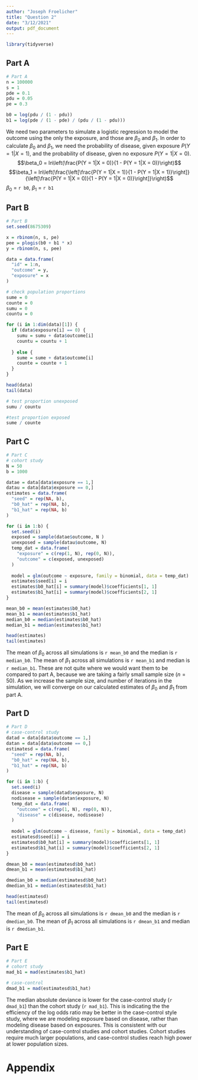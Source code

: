 ---
author: "Joseph Froelicher"
title: "Question 2"
date: "3/12/2021"
output: pdf_document
---

```{r setup, echo = FALSE, include = FALSE}
library(tidyverse)

```

## Part A

```{r a, echo = FALSE, include = FALSE}
# Part A
n = 100000
s = 1
pde = 0.1
pdu = 0.05
pe = 0.3

b0 = log(pdu / (1 - pdu))
b1 = log(pde / (1 - pde) / (pdu / (1 - pdu)))

```

We need two parameters to simulate a logistic regression to model the outcome using the only the exposure, and those are $\beta_0$ and $\beta_1$. In order to calculate $\beta_0$ and $\beta_1$, we need the probability of disease, given exposure $P(Y = 1|X = 1)$, and the probability of disease, given no exposure $P(Y = 1|X = 0)$.
\newline
$$\beta_0 = ln\left(\frac{P(Y = 1|X = 0)}{1 - P(Y = 1|X = 0)}\right)$$
$$\beta_1 = ln\left(\frac{\left[\frac{P(Y = 1|X = 1)}{1 - P(Y = 1|X = 1)}\right]}{\left[\frac{P(Y = 1|X = 0)}{1 - P(Y = 1|X = 0)}\right]}\right)$$
$\beta_0$ = `r b0`,
$\beta_1$ = `r b1`

## Part B

```{r b, echo = TRUE, include = TRUE}
# Part B
set.seed(8675309)

x = rbinom(n, s, pe)
pee = plogis(b0 + b1 * x)
y = rbinom(n, s, pee)

data = data.frame(
  "id" = 1:n,
  "outcome" = y,
  "exposure" = x
)

# check population proportions
sume = 0
counte = 0
sumu = 0
countu = 0

for (i in 1:dim(data)[1]) {
  if (data$exposure[i] == 0) {
    sumu = sumu + data$outcome[i]
    countu = countu + 1
    
  } else {
    sume = sume + data$outcome[i]
    counte = counte + 1
  }
}

head(data)
tail(data)

# test proportion unexposed
sumu / countu

#test proportion exposed
sume / counte

```

## Part C

```{r c, echo = FALSE, include = FALSE}
# Part C
# cohort study
N = 50
b = 1000

datae = data[data$exposure == 1,]
datau = data[data$exposure == 0,]
estimates = data.frame(
  "seed" = rep(NA, b),
  "b0_hat" = rep(NA, b),
  "b1_hat" = rep(NA, b)
)

for (i in 1:b) {
  set.seed(i)
  exposed = sample(datae$outcome, N )
  unexposed = sample(datau$outcome, N)
  temp_dat = data.frame(
    "exposure" = c(rep(1, N), rep(0, N)),
    "outcome" = c(exposed, unexposed)
  )
  
  model = glm(outcome ~ exposure, family = binomial, data = temp_dat)
  estimates$seed[i] = i
  estimates$b0_hat[i] = summary(model)$coefficients[1, 1]
  estimates$b1_hat[i] = summary(model)$coefficients[2, 1]
}

mean_b0 = mean(estimates$b0_hat)
mean_b1 = mean(estimates$b1_hat)
median_b0 = median(estimates$b0_hat)
median_b1 = median(estimates$b1_hat)

```

```{r}
head(estimates)
tail(estimates)
```

The mean of $\beta_0$ across all simulations is `r mean_b0` and the median is `r median_b0`. The mean of $\beta_1$ across all simulations is `r mean_b1` and median is `r median_b1`. These are not quite where we would want them to be compared to part A, because we are taking a fairly small sample size ($n = 50$). As we increase the sample size, and number of iterations in the simulation, we will converge on our calculated estimates of $\beta_0$ and $\beta_1$ from part A.

## Part D

```{r d, echo = FALSE, include = FALSE}
# Part D
# case-control study
datad = data[data$outcome == 1,]
datan = data[data$outcome == 0,]
estimatesd = data.frame(
  "seed" = rep(NA, b),
  "b0_hat" = rep(NA, b),
  "b1_hat" = rep(NA, b)
)

for (i in 1:b) {
  set.seed(i)
  disease = sample(datad$exposure, N)
  nodisease = sample(datan$exposure, N)
  temp_dat = data.frame(
    "outcome" = c(rep(1, N), rep(0, N)),
    "disease" = c(disease, nodisease)
  )
  
  model = glm(outcome ~ disease, family = binomial, data = temp_dat)
  estimatesd$seed[i] = i
  estimatesd$b0_hat[i] = summary(model)$coefficients[1, 1]
  estimatesd$b1_hat[i] = summary(model)$coefficients[2, 1]  
}

dmean_b0 = mean(estimatesd$b0_hat)
dmean_b1 = mean(estimatesd$b1_hat)

dmedian_b0 = median(estimatesd$b0_hat)
dmedian_b1 = median(estimatesd$b1_hat)
```

```{r}
head(estimatesd)
tail(estimatesd)
```

The mean of $\beta_0$ across all simulations is `r dmean_b0` and the median is `r dmedian_b0`. The mean of $\beta_1$ across all simulations is `r dmean_b1` and median is `r dmedian_b1`.

## Part E

```{r e, echo = FALSE, include = FALSE}
# Part E
# cohort study
mad_b1 = mad(estimates$b1_hat)

# case-control
dmad_b1 = mad(estimatesd$b1_hat)

```

The median absolute deviance is lower for the case-control study (`r dmad_b1`) than the cohort study (`r mad_b1`). This is indicating the the efficiency of the log odds ratio may be better in the case-control style study, where we are modeling exposure based on disease, rather than modeling disease based on exposures. This is consistent with our understanding of case-control studies and cohort studies. Cohort studies require much larger populations, and case-control studies reach high power at lower population sizes.

# Appendix
```{r ref.label=knitr::all_labels(), echo=TRUE, eval=FALSE}
```
